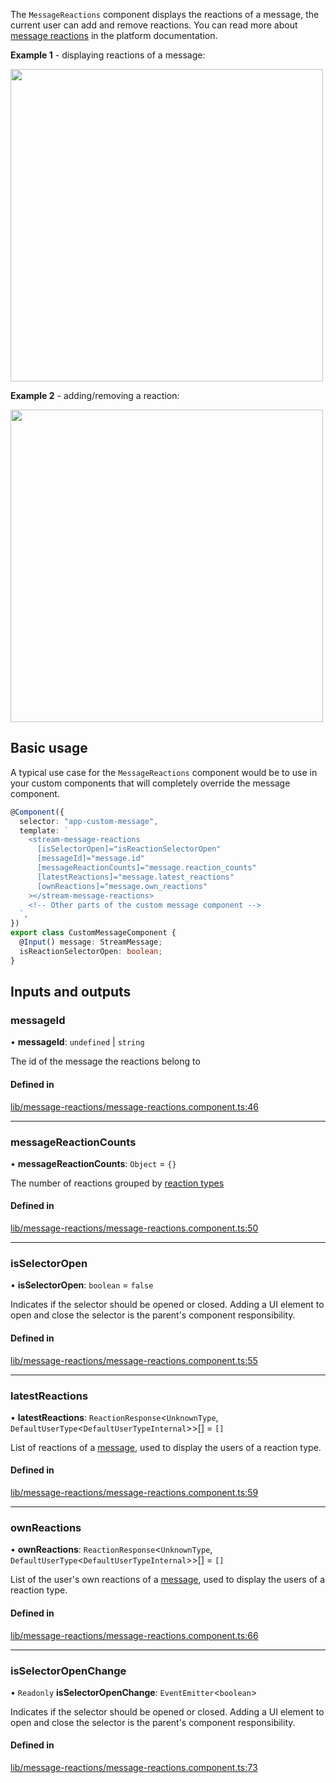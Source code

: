 
The `MessageReactions` component displays the reactions of a message, the current user can add and remove reactions. You can read more about [message reactions](https://getstream.io/chat/docs/javascript/send_reaction/?language=javascript) in the platform documentation.

**Example 1** - displaying reactions of a message:

<img src={MessageReactionsScreenshot} width="500" />

**Example 2** - adding/removing a reaction:

<img src={MessageReactionsSelectorScreenshot} width="500" />

## Basic usage

A typical use case for the `MessageReactions` component would be to use in your custom components that will completely override the message component.

```typescript
@Component({
  selector: "app-custom-message",
  template: `
    <stream-message-reactions
      [isSelectorOpen]="isReactionSelectorOpen"
      [messageId]="message.id"
      [messageReactionCounts]="message.reaction_counts"
      [latestReactions]="message.latest_reactions"
      [ownReactions]="message.own_reactions"
    ></stream-message-reactions>
    <!-- Other parts of the custom message component -->
  `,
})
export class CustomMessageComponent {
  @Input() message: StreamMessage;
  isReactionSelectorOpen: boolean;
}
```

[//]: # "Start of generated content"
## Inputs and outputs 


### messageId

• **messageId**: `undefined` \| `string`

The id of the message the reactions belong to

#### Defined in

[lib/message-reactions/message-reactions.component.ts:46](https://github.com/GetStream/stream-chat-angular/blob/aafa5e2/projects/stream-chat-angular/src/lib/message-reactions/message-reactions.component.ts#L46)

___

### messageReactionCounts

• **messageReactionCounts**: `Object` = `{}`

The number of reactions grouped by [reaction types](https://github.com/GetStream/stream-chat-angular/tree/master/projects/stream-chat-angular/src/lib/message-reactions/message-reactions.component.ts)

#### Defined in

[lib/message-reactions/message-reactions.component.ts:50](https://github.com/GetStream/stream-chat-angular/blob/aafa5e2/projects/stream-chat-angular/src/lib/message-reactions/message-reactions.component.ts#L50)

___

### isSelectorOpen

• **isSelectorOpen**: `boolean` = `false`

Indicates if the selector should be opened or closed. Adding a UI element to open and close the selector is the parent's component responsibility.

#### Defined in

[lib/message-reactions/message-reactions.component.ts:55](https://github.com/GetStream/stream-chat-angular/blob/aafa5e2/projects/stream-chat-angular/src/lib/message-reactions/message-reactions.component.ts#L55)

___

### latestReactions

• **latestReactions**: `ReactionResponse`<`UnknownType`, `DefaultUserType`<`DefaultUserTypeInternal`\>\>[] = `[]`

List of reactions of a [message](../types/stream-message.mdx), used to display the users of a reaction type.

#### Defined in

[lib/message-reactions/message-reactions.component.ts:59](https://github.com/GetStream/stream-chat-angular/blob/aafa5e2/projects/stream-chat-angular/src/lib/message-reactions/message-reactions.component.ts#L59)

___

### ownReactions

• **ownReactions**: `ReactionResponse`<`UnknownType`, `DefaultUserType`<`DefaultUserTypeInternal`\>\>[] = `[]`

List of the user's own reactions of a [message](../types/stream-message.mdx), used to display the users of a reaction type.

#### Defined in

[lib/message-reactions/message-reactions.component.ts:66](https://github.com/GetStream/stream-chat-angular/blob/aafa5e2/projects/stream-chat-angular/src/lib/message-reactions/message-reactions.component.ts#L66)

___

### isSelectorOpenChange

• `Readonly` **isSelectorOpenChange**: `EventEmitter`<`boolean`\>

Indicates if the selector should be opened or closed. Adding a UI element to open and close the selector is the parent's component responsibility.

#### Defined in

[lib/message-reactions/message-reactions.component.ts:73](https://github.com/GetStream/stream-chat-angular/blob/aafa5e2/projects/stream-chat-angular/src/lib/message-reactions/message-reactions.component.ts#L73)

[//]: # "End of generated content"
